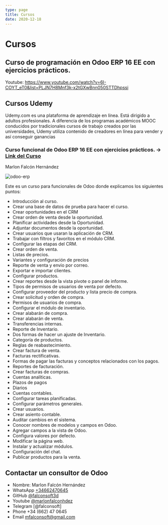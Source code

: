 ```yaml
---
type: page
title: Cursos
date: 2020-12-18
---
```


# Cursos

## Curso de programación en Odoo ERP 16 EE con ejercicios prácticos.
Youtube: https://www.youtube.com/watch?v=6I-COYT_eT0&list=PLJN7H8Mnf3k-x2tGXwBnn050STTDhpssi


## Cursos Udemy
Udemy.com es una plataforma de aprendizaje en línea. Está dirigido a adultos profesionales.​ A diferencia de los programas académicos MOOC conducidos por tradicionales cursos de trabajo creados por las universidades, Udemy utiliza contenido de creadores en línea para vender y así conseguir ganancias


### Curso funcional de Odoo ERP 16 EE con ejercicios prácticos. -> [ Link del Curso ](https://www.udemy.com/course/aprende-odoo-erp-16-ee-funcional-con-ejercicios-practicos/learn/lecture/35079706#overview)
Marlon Falcón Hernández

<Image
  src="/images/curso-odoo-funcional-udemy.png"
  alt="odoo-erp"
  width={1280}
  height={720}
  priority
  className="next-image"
/>


Este es un curso para funcionales de Odoo donde explicamos los siguientes puntos:
- Introducción al curso.
- Crear una base de datos de prueba para hacer el curso.
- Crear oportunidades en el CRM
- Crear orden de venta desde la oportunidad.
- Planificar actividades desde la Oportunidad.
- Adjuntar documentos desde la oportunidad.
- Crear usuarios que usaran la aplicación de CRM.
- Trabajar con filtros y favoritos en el módulo CRM.
- Configurar las etapas del CRM.
- Crear orden de venta.
- Listas de precios.
- Variantes y configuración de precios
- Reporte de venta y envio por correo.
- Exportar e importar clientes.
- Configurar productos.
- Crear reportes desde la vista pivote o panel de informe.
- Tipos de permisos de usuarios de venta por defecto.
- Configurar proveedor del producto y lista precio de compra.
- Crear solicitud y orden de compra.
- Permisos de usuarios de compra.
- Configurar el módulo de inventario.
- Crear alabarán de compra.
- Crear alabarán de venta.
- Transferencias internas.
- Reporte de Inventario.
- Dos formas de hacer un ajuste de Inventario.
- Categoría de productos.
- Reglas de reabastecimiento.
- Crear factura de venta.
- Facturas rectificativas.
- Formas de pagar las facturas y conceptos relacionados con los pagos.
- Reportes de facturación.
- Crear facturas de compras.
- Cuentas analíticas.
- Plazos de pagos
- Diarios
- Cuentas contables.
- Configurar tareas planificadas.
- Configurar parámetros generales.
- Crear usuarios.
- Crear asiento contable.
- Auditar cambios en el sistema.
- Conocer nombres de modelos y campos en Odoo.
- Agregar campos a la vista de Odoo.
- Configura valores por defecto.
- Modificar la página web.
- Instalar y actualizar módulos.
- Configuración del chat.
- Publicar productos para la venta.


## Contactar un consultor de Odoo
- Nombre: Marlon Falcón Hernández
- WhatsApp [+34662470645](https://web.whatsapp.com/send?phone=34662470645&text=)
- GitHub [@falconsoft3d](https://github.com/falconsoft3d)
- Youtube [@marlonfalconhdez](https://www.youtube.com/@marlonfalconhdez)
- Telegram [@falconsoft]
- Phone +34 (662) 47 0645
- Email mfalconsoft@gmail.com



